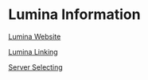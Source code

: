 # Lumina Information

[Lumina Website](Lumina%20Website%201b42126cb2028078848cca467d8096d8.md)

[Lumina Linking](Lumina%20Linking%201b42126cb20280b6bececbdc7113f2fb.md)

[Server Selecting](Server%20Selecting%201b42126cb202800ea572df6e1d7bc5fb.md)
